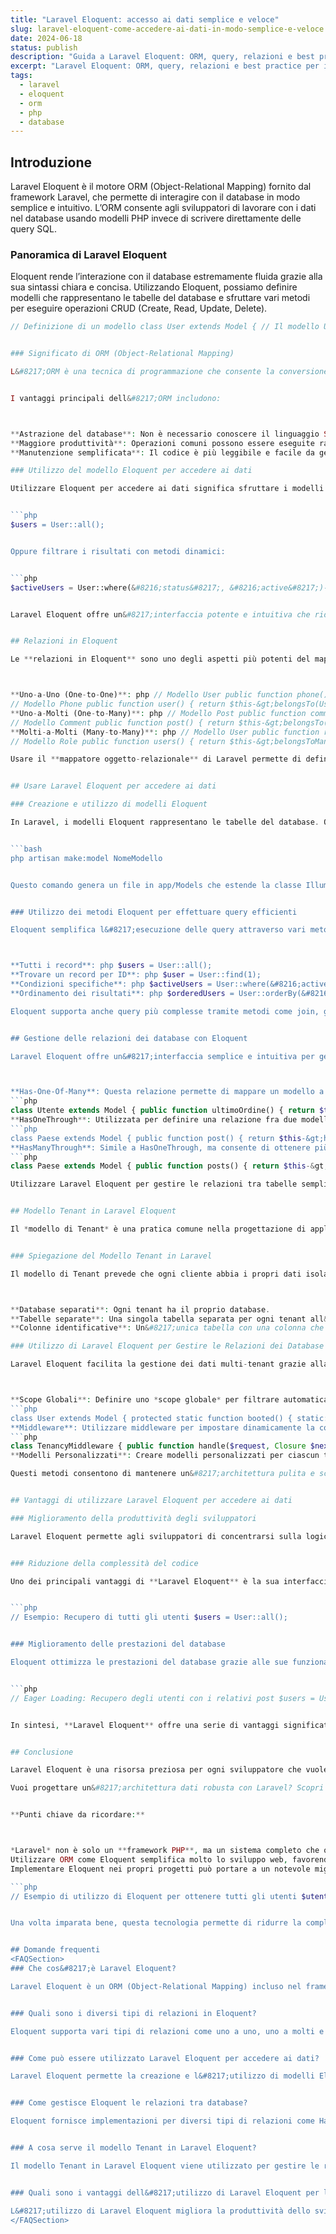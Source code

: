 ```yaml
---
title: "Laravel Eloquent: accesso ai dati semplice e veloce"
slug: laravel-eloquent-come-accedere-ai-dati-in-modo-semplice-e-veloce
date: 2024-06-18
status: publish
description: "Guida a Laravel Eloquent: ORM, query, relazioni e best practice per accedere ai dati in modo efficiente."
excerpt: "Laravel Eloquent: ORM, query, relazioni e best practice per i dati."
tags:
  - laravel
  - eloquent
  - orm
  - php
  - database
---
```


<TwoCol src="" alt="Esempi di modelli Eloquent in un progetto Laravel" width={1200} height={800} caption="Laravel Eloquent: modelli, query e relazioni">

</TwoCol>

## Introduzione

Laravel Eloquent è il motore ORM (Object-Relational Mapping) fornito dal framework Laravel, che permette di interagire con il database in modo semplice e intuitivo. L&#8217;ORM consente agli sviluppatori di lavorare con i dati nel database usando modelli PHP invece di scrivere direttamente delle query SQL.


### Panoramica di Laravel Eloquent

Eloquent rende l&#8217;interazione con il database estremamente fluida grazie alla sua sintassi chiara e concisa. Utilizzando Eloquent, possiamo definire modelli che rappresentano le tabelle del database e sfruttare vari metodi per eseguire operazioni CRUD (Create, Read, Update, Delete).


```php
// Definizione di un modello class User extends Model { // Il modello User è collegato alla tabella &#8216;users&#8217; nel database }


### Significato di ORM (Object-Relational Mapping)

L&#8217;ORM è una tecnica di programmazione che consente la conversione dei dati tra sistemi incompatibili utilizzando la programmazione orientata agli oggetti. In pratica, permette di mappare le tabelle del database a classi PHP e le righe a istanze degli oggetti.


I vantaggi principali dell&#8217;ORM includono:



**Astrazione del database**: Non è necessario conoscere il linguaggio SQL.
**Maggiore produttività**: Operazioni comuni possono essere eseguite rapidamente.
**Manutenzione semplificata**: Il codice è più leggibile e facile da gestire.

### Utilizzo del modello Eloquent per accedere ai dati

Utilizzare Eloquent per accedere ai dati significa sfruttare i modelli per interagire con le tabelle del database. Ad esempio, possiamo recuperare tutti gli utenti dalla tabella users con una semplice chiamata:


```php
$users = User::all();


Oppure filtrare i risultati con metodi dinamici:


```php
$activeUsers = User::where(&#8216;status&#8217;, &#8216;active&#8217;)-&gt;get();


Laravel Eloquent offre un&#8217;interfaccia potente e intuitiva che riduce drasticamente la complessità nella gestione dei dati.


## Relazioni in Eloquent

Le **relazioni in Eloquent** sono uno degli aspetti più potenti del mappatore oggetto-relazionale di Laravel. Questo permette di gestire facilmente le relazioni tra le tabelle del database. Eloquent supporta vari tipi di relazioni:



**Uno-a-Uno (One-to-One)**: php // Modello User public function phone() { return $this-&gt;hasOne(Phone::class); }
// Modello Phone public function user() { return $this-&gt;belongsTo(User::class); }
**Uno-a-Molti (One-to-Many)**: php // Modello Post public function comments() { return $this-&gt;hasMany(Comment::class); }
// Modello Comment public function post() { return $this-&gt;belongsTo(Post::class); }
**Molti-a-Molti (Many-to-Many)**: php // Modello User public function roles() { return $this-&gt;belongsToMany(Role::class); }
// Modello Role public function users() { return $this-&gt;belongsToMany(User::class); }

Usare il **mappatore oggetto-relazionale** di Laravel permette di definire queste relazioni direttamente all&#8217;interno dei modelli, rendendo il codice più pulito e facile da mantenere. La gestione delle relazioni tra le tabelle diventa quindi intuitiva, semplificando la scrittura delle query e la manipolazione dei dati.


## Usare Laravel Eloquent per accedere ai dati

### Creazione e utilizzo di modelli Eloquent

In Laravel, i modelli Eloquent rappresentano le tabelle del database. Ogni modello corrisponde a una tabella e offre un&#8217;interfaccia intuitiva per interagire con i dati. Per creare un modello, utilizza il comando Artisan:


```bash
php artisan make:model NomeModello


Questo comando genera un file in app/Models che estende la classe Illuminate\Database\Eloquent\Model. Puoi definire attributi e metodi personalizzati all&#8217;interno di questo file.


### Utilizzo dei metodi Eloquent per effettuare query efficienti

Eloquent semplifica l&#8217;esecuzione delle query attraverso vari metodi predefiniti. Alcuni esempi includono:



**Tutti i record**: php $users = User::all();
**Trovare un record per ID**: php $user = User::find(1);
**Condizioni specifiche**: php $activeUsers = User::where(&#8216;active&#8217;, 1)-&gt;get();
**Ordinamento dei risultati**: php $orderedUsers = User::orderBy(&#8216;name&#8217;, &#8216;asc&#8217;)-&gt;get();

Eloquent supporta anche query più complesse tramite metodi come join, groupBy e having, fornendo strumenti potenti per gestire qualsiasi esigenza di accesso ai dati.


## Gestione delle relazioni dei database con Eloquent

Laravel Eloquent offre un&#8217;interfaccia semplice e intuitiva per gestire le relazioni tra tabelle nel database. Le principali tipologie di relazioni che puoi implementare includono:



**Has-One-Of-Many**: Questa relazione permette di mappare un modello a uno specifico record tra molti. Ad esempio, se hai una tabella utenti e una tabella ordini, puoi utilizzare HasOneOfMany per ottenere l&#8217;ordine più recente di ciascun utente.
```php
class Utente extends Model { public function ultimoOrdine() { return $this-&gt;hasOne(Order::class)-&gt;latest(); } }
**HasOneThrough**: Utilizzata per definire una relazione fra due modelli attraverso un terzo modello. Ad esempio, se hai una tabella Paesi, Utenti e Post, puoi usare HasOneThrough per ottenere il post di un utente tramite il paese.
```php
class Paese extends Model { public function post() { return $this-&gt;hasOneThrough(Post::class, Utente::class); } }
**HasManyThrough**: Simile a HasOneThrough, ma consente di ottenere più record correlati. Ad esempio, tutti i post degli utenti di un determinato paese.
```php
class Paese extends Model { public function posts() { return $this-&gt;hasManyThrough(Post::class, Utente::class); } }

Utilizzare Laravel Eloquent per gestire le relazioni tra tabelle semplifica la scrittura di query complesse e migliora la leggibilità del codice. La flessibilità offerta da Eloquent permette di modellare le relazioni dei dati in modo naturale e intuitivo.


## Modello Tenant in Laravel Eloquent

Il *modello di Tenant* è una pratica comune nella progettazione di applicazioni multi-tenant, dove un&#8217;unica istanza dell&#8217;applicazione serve più clienti (o tenant). In Laravel, il modello di Tenant può essere implementato in modo efficace utilizzando Eloquent per gestire le relazioni tra i database.


### Spiegazione del Modello Tenant in Laravel

Il modello di Tenant prevede che ogni cliente abbia i propri dati isolati dagli altri. Questo può essere realizzato mediante:



**Database separati**: Ogni tenant ha il proprio database.
**Tabelle separate**: Una singola tabella separata per ogni tenant all&#8217;interno dello stesso database.
**Colonne identificative**: Un&#8217;unica tabella con una colonna che identifica il tenant a cui appartiene ogni record.

### Utilizzo di Laravel Eloquent per Gestire le Relazioni dei Database

Laravel Eloquent facilita la gestione dei dati multi-tenant grazie alla sua flessibilità e potenza. Alcuni approcci comuni includono:



**Scope Globali**: Definire uno *scope globale* per filtrare automaticamente i dati in base al tenant corrente. Ad esempio:
```php
class User extends Model { protected static function booted() { static::addGlobalScope(&#8216;tenant&#8217;, function (Builder $builder) { $builder-&gt;where(&#8216;tenant_id&#8217;, auth()-&gt;user()-&gt;tenant_id); }); } }
**Middleware**: Utilizzare middleware per impostare dinamicamente la connessione al database in base al tenant corrente.
```php
class TenancyMiddleware { public function handle($request, Closure $next) { $tenant = auth()-&gt;user()-&gt;tenant; config([&#8216;database.connections.mysql.database&#8217; =&gt; &#8216;tenant_&#8217; . $tenant-&gt;id]); DB::reconnect(); return $next($request); } }
**Modelli Personalizzati**: Creare modelli personalizzati per ciascun tenant, se necessario, per separare logicamente i dati.

Questi metodi consentono di mantenere un&#8217;architettura pulita e scalabile, garantendo che i dati dei tenant restino isolati e sicuri.


## Vantaggi di utilizzare Laravel Eloquent per accedere ai dati

### Miglioramento della produttività degli sviluppatori

Laravel Eloquent permette agli sviluppatori di concentrarsi sulla logica di business, lasciando a Eloquent il compito di interfacciarsi con il database. Grazie alle sue API intuitive e alla chiara sintassi, è possibile scrivere query in modo rapido ed efficiente. Utilizzando i modelli Eloquent, si riduce il numero di righe di codice necessarie per operazioni comuni come inserimenti, aggiornamenti e cancellazioni.


### Riduzione della complessità del codice

Uno dei principali vantaggi di **Laravel Eloquent** è la sua interfaccia intuitiva. Questo ORM (Object-Relational Mapping) consente di interagire con il database utilizzando modelli che rappresentano le tabelle del database stesso. La sintassi pulita e leggibile delle query Eloquent facilita la manutenzione del codice, rendendo più semplice l&#8217;individuazione e la risoluzione dei problemi.


```php
// Esempio: Recupero di tutti gli utenti $users = User::all();


### Miglioramento delle prestazioni del database

Eloquent ottimizza le prestazioni del database grazie alle sue funzionalità avanzate. Le query generate sono efficienti e possono essere ottimizzate ulteriormente tramite tecniche come eager loading e lazy loading. Ad esempio, l&#8217;eager loading permette di caricare le relazioni necessarie in una singola query SQL, riducendo il numero di query eseguite.


```php
// Eager Loading: Recupero degli utenti con i relativi post $users = User::with(&#8216;posts&#8217;)-&gt;get();


In sintesi, **Laravel Eloquent** offre una serie di vantaggi significativi che migliorano la produttività degli sviluppatori, riducono la complessità del codice e ottimizzano le prestazioni del database.


## Conclusione

Laravel Eloquent è una risorsa preziosa per ogni sviluppatore che vuole accedere ai dati in modo semplice e veloce. Continuare ad esplorare e sperimentare le sue funzionalità permette di massimizzare il potenziale nell&#8217;accesso e gestione dei dati.

Vuoi progettare un&#8217;architettura dati robusta con Laravel? Scopri i miei [servizi](/services/) o scrivimi da [contatti](/contatti/).


**Punti chiave da ricordare:**



*Laravel* non è solo un **framework PHP**, ma un sistema completo che offre strumenti potenti come **Eloquent**.
Utilizzare ORM come Eloquent semplifica molto lo sviluppo web, favorendo una corretta struttura delle applicazioni come **MVC**.
Implementare Eloquent nei propri progetti può portare a un notevole miglioramento della produttività e delle prestazioni del database.

```php
// Esempio di utilizzo di Eloquent per ottenere tutti gli utenti $utenti = User::all();


Una volta imparata bene, questa tecnologia permette di ridurre la complessità del codice senza compromettere le performance. Non esitare a sperimentare con le diverse funzionalità offerte da Laravel Eloquent per creare applicazioni solide ed efficienti.


## Domande frequenti
<FAQSection>
### Che cos&#8217;è Laravel Eloquent?

Laravel Eloquent è un ORM (Object-Relational Mapping) incluso nel framework Laravel. Fornisce un&#8217;implementazione ActiveRecord semplice e intuitiva per lavorare con il tuo database.


### Quali sono i diversi tipi di relazioni in Eloquent?

Eloquent supporta vari tipi di relazioni come uno a uno, uno a molti e molti a molti. Queste relazioni aiutano a definire come diverse tabelle del database sono correlate tra loro.


### Come può essere utilizzato Laravel Eloquent per accedere ai dati?

Laravel Eloquent permette la creazione e l&#8217;utilizzo di modelli Eloquent per accedere ai dati nel database. Fornisce anche metodi di query efficienti per il recupero e la manipolazione dei dati.


### Come gestisce Eloquent le relazioni tra database?

Eloquent fornisce implementazioni per diversi tipi di relazioni come Has-One-Of-Many, HasOneThrough e HasManyThrough. Queste implementazioni consentono una facile gestione delle relazioni tra database all&#8217;interno di Laravel.


### A cosa serve il modello Tenant in Laravel Eloquent?

Il modello Tenant in Laravel Eloquent viene utilizzato per gestire le relazioni tra database. Aiuta nell&#8217;organizzazione e nella gestione dei dati relativi a diversi tenant o clienti all&#8217;interno di un sistema.


### Quali sono i vantaggi dell&#8217;utilizzo di Laravel Eloquent per l&#8217;accesso ai dati?

L&#8217;utilizzo di Laravel Eloquent migliora la produttività dello sviluppatore offrendo un&#8217;interfaccia intuitiva e riducendo la complessità del codice. Migliora anche le prestazioni del database attraverso funzionalità di query ottimizzate.
</FAQSection>
